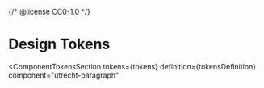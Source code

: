 {/* @license CC0-1.0 */}


<Meta id="web-component-paragraph--design-tokens" title="Web Component/Paragraph/Design Tokens" />

# Design Tokens

<ComponentTokensSection
  tokens={tokens}
  definition={tokensDefinition}
  component="utrecht-paragraph"
></ComponentTokensSection>
